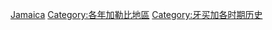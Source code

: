 [[Category:各年份各國|Jamaica]]
[[Category:各年加勒比地區|Category:各年加勒比地區]]
[[Category:牙买加各时期历史|Category:牙买加各时期历史]]